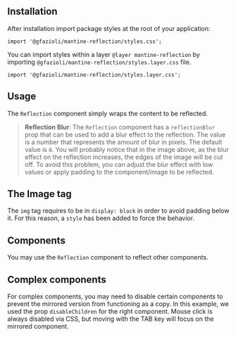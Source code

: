 
## Installation

<InstallScript packages="@gfazioli/mantine-reflection" />

After installation import package styles at the root of your application:

```tsx
import '@gfazioli/mantine-reflection/styles.css';
```

You can import styles within a layer `@layer mantine-reflection` by importing `@gfazioli/mantine-reflection/styles.layer.css` file.

```tsx
import '@gfazioli/mantine-reflection/styles.layer.css';
```

## Usage

The `Reflection` component simply wraps the content to be reflected.

<Demo data={demos.configurator} />

> **Reflection Blur**: The `Reflection` component has a `reflectionBlur` prop that can be used to add a blur effect to the reflection. The value is a number that represents the amount of blur in pixels. The default value is `0`. You will probably notice that in the image above, as the blur effect on the reflection increases, the edges of the image will be cut off. To avoid this problem, you can adjust the blur effect with low values or apply padding to the component/image to be reflected.

## The Image tag

The `img` tag requires to be in `display: block` in order to avoid padding below it. For this reason, a `style` has been added to force the behavior.

<Demo data={demos.simpleImage} />

## Components

You may use the `Reflection` component to reflect other components.

<Demo data={demos.component} />

## Complex components

For complex components, you may need to disable certain components to prevent the mirrored version from functioning as a copy. In this example, we used the prop `disableChildren` for the right component. Mouse click is always disabled via CSS, but moving with the TAB key will focus on the mirrored component.

<Demo data={demos.complexComponent} />
